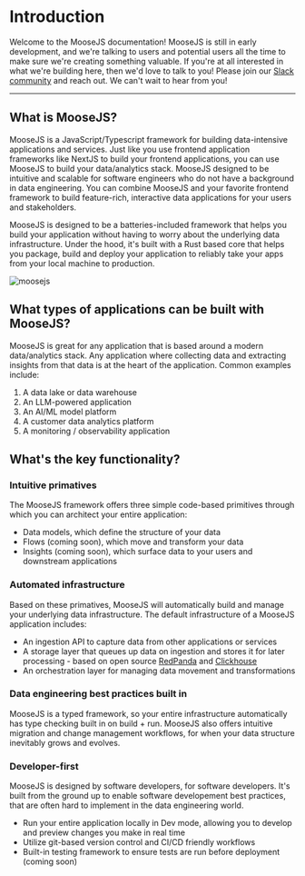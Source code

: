 # Introduction
Welcome to the MooseJS documentation! MooseJS is still in early development, and we're talking to users and potential users all the time to make sure we're creating something valuable. If you're at all interested in what we're building here, then we'd love to talk to you! Please join our [Slack community](https://join.slack.com/t/igloocommunity/shared_invite/zt-25gsnx2x2-9ttVTt4L9LYFrRcM6jimcg) and reach out. We can't wait to hear from you!

---

## What is MooseJS?
MooseJS is a JavaScript/Typescript framework for building data-intensive applications and services. Just like you use frontend application frameworks like NextJS to build your frontend applications, you can use MooseJS to build your data/analytics stack. MooseJS designed to be intuitive and scalable for software engineers who do not have a background in data engineering. You can combine MooseJS and your favorite frontend framework to build feature-rich, interactive data applications for your users and stakeholders.

MooseJS is designed to be a batteries-included framework that helps you build your application without having to worry about the underlying data infrastructure. Under the hood, it's built with a Rust based core that helps you package, build and deploy your application to reliably take your apps from your local machine to production.

![moosejs](/intro-diagram.webp)

## What types of applications can be built with MooseJS?
MooseJS is great for any application that is based around a modern data/analytics stack. Any application where collecting data and extracting insights from that data is at the heart of the application. Common examples include:

1. A data lake or data warehouse 
2. An LLM-powered application
3. An AI/ML model platform 
4. A customer data analytics platform
5. A monitoring / observability application 

## What's the key functionality?

### Intuitive primatives 
The MooseJS framework offers three simple code-based primitives through which you can architect your entire application:
- Data models, which define the structure of your data
- Flows (coming soon), which move and transform your data
- Insights (coming soon), which surface data to your users and downstream applications

### Automated infrastructure
Based on these primatives, MooseJS will automatically build and manage your underlying data infrastructure. The default infrastructure of a MooseJS application includes:
- An ingestion API to capture data from other applications or services
- A storage layer that queues up data on ingestion and stores it for later processing - based on open source [RedPanda](https://redpanda.com/) and [Clickhouse](https://clickhouse.com/)
- An orchestration layer for managing data movement and transformations

### Data engineering best practices built in
MooseJS is a typed framework, so your entire infrastructure automatically has type checking built in on build + run. MooseJS also offers intuitive migration and change management workflows, for when your data structure inevitably grows and evolves.

### Developer-first
MooseJS is designed by software developers, for software developers. It's built from the ground up to enable software developement best practices, that are often hard to implement in the data engineering world.
- Run your entire application locally in Dev mode, allowing you to develop and preview changes you make in real time
- Utilize git-based version control and CI/CD friendly workflows
- Built-in testing framework to ensure tests are run before deployment (coming soon)
